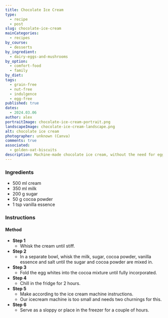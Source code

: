 ```yaml
---
title: Chocolate Ice Cream
type:
  - recipe
  - post
slug: chocolate-ice-cream
mainCategories:
  - recipes
by_course:
  - desserts
by_ingredient:
  - dairy-eggs-and-mushrooms
by_option:
  - comfort-food
  - family
by_diet:
tags:
  - grain-free
  - nut-free
  - indulgence
  - egg-free
published: true
dates:
  - 2024.03.06
author: alex
portraitImage: chocolate-ice-cream-portrait.png
landscapeImage: chocolate-ice-cream-landscape.png
alt: chocolate ice cream
photographer: unknown (Canva)
comments: true
associated:
  - golden-oat-biscuits
description: Machine-made chocolate ice cream, without the need for eggs or cooking. Everyone thought it was great! Credit for the original recipe goes to The Spruce Eats.
---
```


<Ingredients>

### Ingredients

- 500 ml cream
- 350 ml milk
- 200 g sugar
- 50 g cocoa powder
- 1 tsp vanilla essence

</Ingredients>

<Instructions>

### Instructions

#### Method

- **Step 1**
  - Whisk the cream until stiff.
- **Step 2**
  - In a separate bowl, whisk the milk, sugar, cocoa powder, vanilla essence and salt until the sugar and cocoa powder are mixed in.
- **Step 3**
  - Fold the egg whites into the cocoa mixture until fully incorporated.
- **Step 4**
  - Chill in the fridge for 2 hours.
- **Step 5**
  - Make according to the ice cream machine instructions.
  - Our icecream machine is too small and needs two churnings for this.
- **Step 6**
  - Serve as a sloppy or place in the freezer for a couple of hours.

</Instructions>

